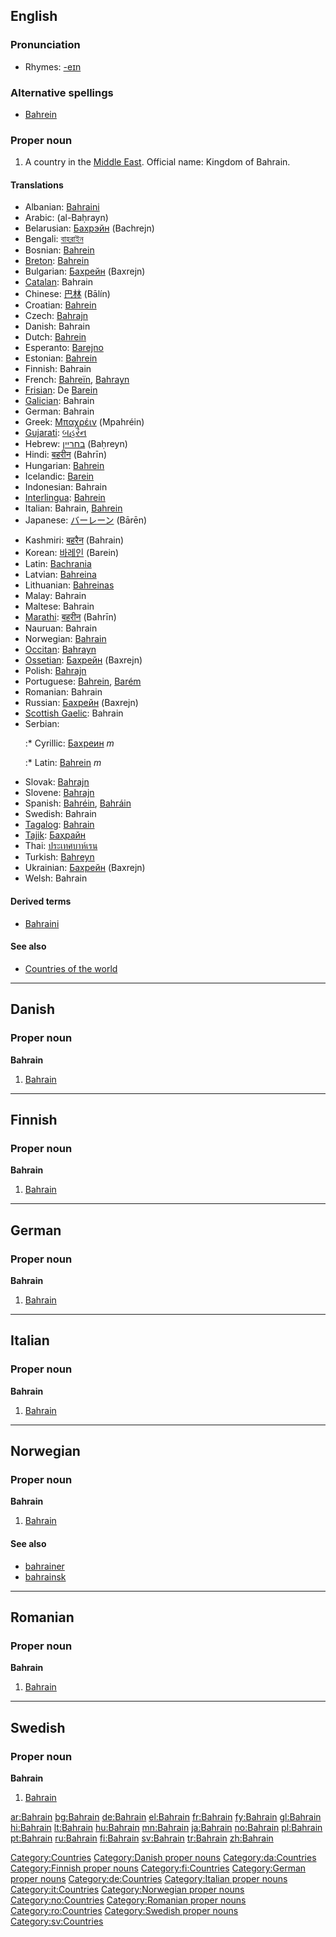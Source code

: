 {{wikipedia}}
==English==

===Pronunciation===
* Rhymes: [[Rhymes:English:-eɪn|-eɪn]]

===Alternative spellings===
* [[Bahrein]]

===Proper noun===
{{en-proper-noun}}

# A country in the [[Middle East]]. Official name: Kingdom of Bahrain.

====Translations====
{{trans-top|Country in the Middle East}}
* Albanian: [[Bahraini]]
* Arabic: {{Arab|[[البحرين]]}} (al-Baḥrayn)
* Belarusian: [[Бахрэйн]] (Bachrejn)
* Bengali: [[বাহরাইন]]
* Bosnian: [[Bahrein]] {{m}}
* [[Breton]]: [[Bahrein]]
* Bulgarian: [[Бахрейн]] (Baxrejn)
* [[Catalan]]: Bahrain
* Chinese: [[巴林]] (Bālín)
* Croatian: [[Bahrein]]
* Czech: [[Bahrajn]] {{m}}
* Danish: Bahrain
* Dutch: [[Bahrein]]
* Esperanto: [[Barejno]]
* Estonian: [[Bahrein]]
* Finnish: Bahrain
* French: [[Bahreïn]], [[Bahrayn]]
* [[Frisian]]: De [[Barein]]
* [[Galician]]: Bahrain
* German: Bahrain
* Greek: [[Μπαχρέιν]] (Mpahréin)
* [[Gujarati]]: [[બહરૈન]]
* Hebrew: [[בחריין]] (Baḥreyn)
* Hindi: [[बहरीन]] (Bahrīn)
* Hungarian: [[Bahrein]]
* Icelandic: [[Barein]]
* Indonesian: Bahrain
* [[Interlingua]]: [[Bahrein]]
* Italian: Bahrain, [[Bahrein]] {{m}}
* Japanese: [[バーレーン]] (Bārēn)
{{trans-mid}}
* Kashmiri: [[बहरैन]] (Bahrain)
* Korean: [[바레인]] (Barein)
* Latin: [[Bachrania]]
* Latvian: [[Bahreina]]
* Lithuanian: [[Bahreinas]]
* Malay: Bahrain
* Maltese: Bahrain
* [[Marathi]]: [[बहरीन]] (Bahrīn)
* Nauruan: Bahrain
* Norwegian: [[#Norwegian|Bahrain]]
* [[Occitan]]: [[Bahrayn]]
* [[Ossetian]]: [[Бахрейн]] (Baxrejn)
* Polish: [[Bahrajn]]
* Portuguese: [[Bahrein]], [[Barém]]
* Romanian: Bahrain {{n}}
* Russian: [[Бахрейн]] (Baxrejn)
* [[Scottish Gaelic]]: Bahrain
* Serbian:
*:* Cyrillic: [[Бахреин]] ''m''
*:* Latin: [[Bahrein]] ''m''
* Slovak: [[Bahrajn]]
* Slovene: [[Bahrajn]]
* Spanish: [[Bahréin]], [[Bahráin]]
* Swedish: Bahrain
* [[Tagalog]]: [[Bahrain]]
* [[Tajik]]: [[Баҳрайн]]
* Thai: [[ประเทศบาห์เรน]]
* Turkish: [[Bahreyn]]
* Ukrainian: [[Бахрейн]] (Baxrejn)
* Welsh: Bahrain
{{trans-bottom}}

====Derived terms====
* [[Bahraini]]

====See also====
* [[Appendix:Countries of the world|Countries of the world]]

[[Category:Countries]]

----

==Danish==

===Proper noun===
'''Bahrain'''

# [[#English|Bahrain]]

[[Category:Danish proper nouns]]
[[Category:da:Countries]]

----

==Finnish==

===Proper noun===
'''Bahrain'''

# [[#English|Bahrain]]

[[Category:Finnish proper nouns]]
[[Category:fi:Countries]]

----

==German==

===Proper noun===
'''Bahrain'''

# [[#English|Bahrain]]

[[Category:German proper nouns]]
[[Category:de:Countries]]

----

==Italian==
{{wikipedia|lang=it}}

===Proper noun===
'''Bahrain''' {{m}}

# [[#English|Bahrain]]

[[Category:Italian proper nouns]]
[[Category:it:Countries]]

----

==Norwegian==

===Proper noun===
'''Bahrain'''

# [[#English|Bahrain]]

====See also====
* [[bahrainer]]
* [[bahrainsk]]

[[Category:Norwegian proper nouns]]
[[Category:no:Countries]]

----

==Romanian==

===Proper noun===
'''Bahrain'''

# [[#English|Bahrain]]

[[Category:Romanian proper nouns]]
[[Category:ro:Countries]]

----

==Swedish==

===Proper noun===
'''Bahrain'''

# [[#English|Bahrain]]

[[Category:Swedish proper nouns]]
[[Category:sv:Countries]]

[[ar:Bahrain]]
[[bg:Bahrain]]
[[de:Bahrain]]
[[el:Bahrain]]
[[fr:Bahrain]]
[[fy:Bahrain]]
[[gl:Bahrain]]
[[hi:Bahrain]]
[[lt:Bahrain]]
[[hu:Bahrain]]
[[mn:Bahrain]]
[[ja:Bahrain]]
[[no:Bahrain]]
[[pl:Bahrain]]
[[pt:Bahrain]]
[[ru:Bahrain]]
[[fi:Bahrain]]
[[sv:Bahrain]]
[[tr:Bahrain]]
[[zh:Bahrain]]